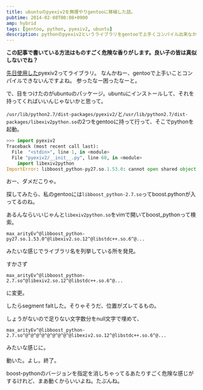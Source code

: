 ```yaml
---
title: ubuntuのpyexiv2を無理やりgentooに移植した話。
pubtime: 2014-02-08T00:08+0900
amp: hybrid
tags: [gentoo, python, pyexiv2, ubuntu]
description: pythonのpyexiv2というライブラリをgentooで上手くコンパイル出来なかったので、ubuntuでコンパイルしたものを無理矢理加工して使えるようにしてみました。
---
```


**この記事で書いている方法はものすごく危険な香りがします。良い子の皆は真似しないでね？**

[先日使用した](/blog/2014/02/python-pyexiv2)pyexiv2ってライブラリ。
なんかねー、gentooで上手いことコンパイルできないんですよね。
参ったなー困ったなーと。

で、目をつけたのがubuntuのパッケージ。ubuntuにインストールして、それを持ってくればいいんじゃないかと思って。

`/usr/lib/python2.7/dist-packages/pyexiv2/`と`/usr/lib/python2.7/dist-packages/libexiv2python.so`の2つをgentooに持って行って、そこでpythonを起動。
``` python
>>> import pyexiv2
Traceback (most recent call last):
  File  "<stdin>", line 1, in <module>
  File "pyexiv2/__init__.py", line 60, in <module>
    import libexiv2python
ImportError: libboost_python-py27.so.1.53.0: cannot open shared object file: No such file or directory
```
おー、ダメだこりゃ。

探してみたら、私のgentooには`libboost_python-2.7.so`ってboost.pythonが入ってるのね。

あるんならいいじゃんと`libexiv2python.so`をvimで開いてboost\_pythonって検索。
```
max_arityEv^@libboost_python-py27.so.1.53.0^@libexiv2.so.12^@libstdc++.so.6^@...
```
みたいな感じでライブラリ名を列挙している所を発見。

すかさず
```
max_arityEv^@libboost_python-2.7.so^@libexiv2.so.12^@libstdc++.so.6^@...
```
に変更。

したらsegment faltした。そりゃそうだ、位置がズレてるもの。

しょうがないので足りない文字数分をnull文字で埋めて、
```
max_arityEv^@libboost_python-2.7.so^@^@^@^@^@^@^@^@^@libexiv2.so.12^@libstdc++.so.6^@...
```
みたいな感じに。

動いた。よし。終了。

boost-pythonのバージョンを指定を消しちゃってるあたりすごく危険な感じがするけれど、まあ動くからいいよね。たぶんね。
